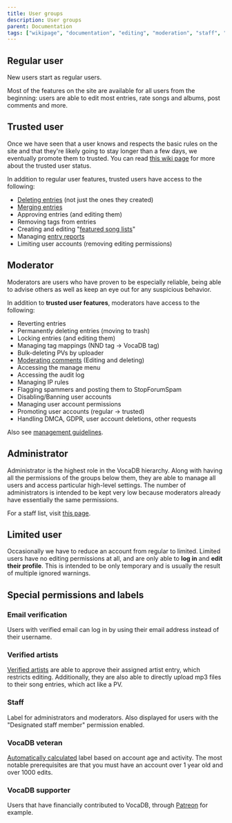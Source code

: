 ---
title: User groups
description: User groups
parent: Documentation
tags: ["wikipage", "documentation", "editing", "moderation", "staff", "user", "vocadb"]
---

## Regular user

New users start as regular users. 

Most of the features on the site are available for all users from the beginning:
users are able to edit most entries, rate songs and albums, post comments and more. 

## Trusted user

Once we have seen that a user knows and respects the basic rules on the site and that they're likely going to stay longer than a few days, we eventually promote them to trusted. You can read [this wiki page](/docs/trusted-users) for more about the trusted user status.

In addition to regular user features, trusted users have access to the following:
* [Deleting entries](/docs/content-removal-guidelines) (not just the ones they created)
* [Merging entries](/docs/merging-entries)
* Approving entries (and editing them)
* Removing tags from entries
* Creating and editing "[featured song lists](https://vocadb.net/SongList/Featured)"
* Managing [entry reports](/docs/entry-reports)
* Limiting user accounts (removing editing permissions)

## Moderator

Moderators are users who have proven to be especially reliable, being able to advise others as well as keep an eye out for any suspicious behavior.

In addition to **trusted user features**, moderators have access to the following:
* Reverting entries
* Permanently deleting entries (moving to trash)
* Locking entries (and editing them)
* Managing tag mappings (NND tag -> VocaDB tag)
* Bulk-deleting PVs by uploader
* [Moderating comments](https://wiki.vocadb.net/docs/discussion-rules) (Editing and deleting)
* Accessing the manage menu
* Accessing the audit log
* Managing IP rules
* Flagging spammers and posting them to StopForumSpam
* Disabling/Banning user accounts
* Managing user account permissions
* Promoting user accounts (regular -> trusted)
* Handling DMCA, GDPR, user account deletions, other requests

Also see [management guidelines](/docs/management-guidelines).

## Administrator

Administrator is the highest role in the VocaDB hierarchy. Along with having all the permissions of the groups below them, they are able to manage all users and access particular high-level settings. The number of administrators is intended to be kept very low because moderators already have essentially the same permissions.

For a staff list, visit [this page](/docs/staff-roles).

## Limited user

Occasionally we have to reduce an account from regular to limited. Limited users have no editing permissions at all, and are only able to **log in** and **edit their profile**. This is intended to be only temporary and is usually the result of multiple ignored warnings.

## Special permissions and labels

### Email verification

Users with verified email can log in by using their email address instead of their username.

### Verified artists

[Verified artists](/docs/artist-verification) are able to approve their assigned artist entry, which restricts editing. Additionally, they are also able to directly upload mp3 files to their song entries, which act like a PV.

### Staff

Label for administrators and moderators. Also displayed for users with the "Designated staff member" permission enabled.

### VocaDB veteran

[Automatically calculated](https://github.com/VocaDB/vocadb/blob/dc352077711421e5d2c07a196aa427cc401b2841/VocaDbModel/Helpers/UserHelper.cs#L36-L44) label based on account age and activity. The most notable prerequisites are that you must have an account over 1 year old and over 1000 edits.

### VocaDB supporter

Users that have financially contributed to VocaDB, through [Patreon](https://www.patreon.com/vocadb) for example.